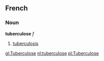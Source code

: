 ==French==
===Noun===
'''tuberculose''' ''f''
#[[tuberculosis]]

[[gl:Tuberculose]]
[[nl:tuberculose]]
[[pl:Tuberculose]]